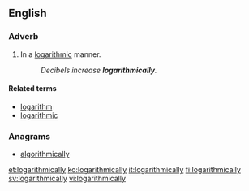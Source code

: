 ==English==

===Adverb===
{{en-adv|-}}

# In a [[logarithmic]] manner.
#: ''Decibels increase '''logarithmically'''.''

====Related terms====
* [[logarithm]]
* [[logarithmic]]

===Anagrams===
* [[algorithmically#English|algorithmically]]

[[et:logarithmically]]
[[ko:logarithmically]]
[[it:logarithmically]]
[[fi:logarithmically]]
[[sv:logarithmically]]
[[vi:logarithmically]]